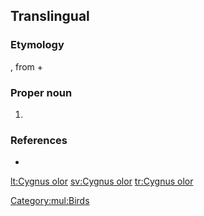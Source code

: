 ==Translingual==
{{rfi|mul}}
{{wikipedia}}
{{wikispecies}}

===Etymology===
{{etyl|la|mul}} {{m|la|cygnus||swan}}, from {{etyl|grc|mul}} {{m|grc|κύκνος||swan}} + {{etyl|la|mul}} {{m|la|olor||swan}}

===Proper noun===
{{taxoninfl|head=[[Cygnus]] {{epinew|olor||la}}|i=1|g=m}}

# {{taxon|species|family|Anatidae|the [[mute swan]]}}

===References===
* {{R:Gill2006}}

[[Category:mul:Birds]]

[[lt:Cygnus olor]]
[[sv:Cygnus olor]]
[[tr:Cygnus olor]]